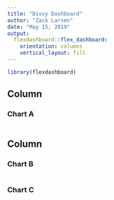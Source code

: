 ```yaml
---
title: "Divvy Dashboard"
author: "Zack Larsen"
date: "May 15, 2019"
output: 
  flexdashboard::flex_dashboard:
    orientation: columns
    vertical_layout: fill
---
```


```r
library(flexdashboard)
```

Column {data-width=650}
-----------------------------------------------------------------------

### Chart A

```r

```

Column {data-width=350}
-----------------------------------------------------------------------

### Chart B

```r

```

### Chart C

```r

```

